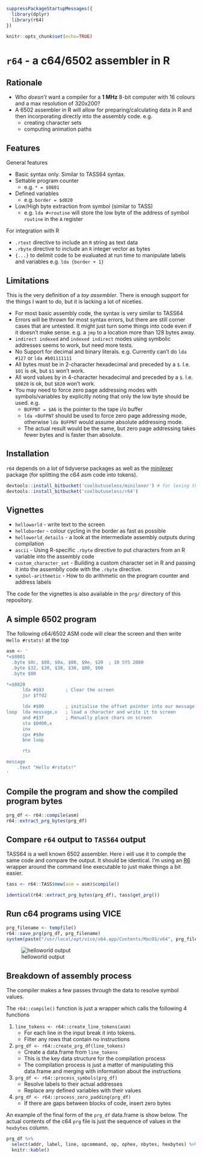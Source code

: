 

```{r setup, include = FALSE}
suppressPackageStartupMessages({
  library(dplyr)
  library(r64)  
})

knitr::opts_chunk$set(echo=TRUE)
```




`r64` - a c64/6502 assembler in R
==============================================================================


Rationale
------------------------------------------------------------------------------

* Who *doesn't* want a compiler for a **1 MHz** 8-bit computer with 16 colours and a max resolution of 320x200?
* A 6502 assembler in R will allow for preparing/calculating 
  data in R and then incorporating directly into the assembly code. e.g. 
    * creating character sets 
    * computing animation paths


Features
------------------------------------------------------------------------------

General features

* Basic syntax only. Similar to TASS64 syntax.
* Settable program counter
    * e.g. `* = $0801`
* Defined variables
    * e.g. `border = $d020`
* Low/High byte extraction from symbol (similar to TASS)
    * e.g. `lda #<routine` will store the low byte of the address of symbol `routine` in the `A` register

For integration with R

* `.rtext` directive to include an `R` string as text data
* `.rbyte` directive to include an `R` integer vector as bytes 
* `{...}` to delimit code to be evaluated at run time to manipulate labels and variables e.g. `lda {border + 1}`


Limitations
------------------------------------------------------------------------------

This is the very definition of a *toy assembler*.  There is enough support for
the things I want to do, but it is lacking a lot of niceties.

* For most basic assembly code, the syntax is very similar to TASS64
* Errors will be thrown for most syntax errors, but there are still corner cases
  that are untested. It might just turn some things into code even if
  it doesn't make sense.  e.g. a `jmp` to a location more than 128 bytes away.
* `indirect indexed` and `indexed indirect` modes using symbolic addresses seems
  to work, but need more tests.
* No Support for decimal and binary literals. e.g. Currently can't do `lda #127` or `lda #b01111111`
* All bytes must be in 2-character hexadecimal and preceded by a `$`.  I.e. `$01` is ok, but `$1` won't work.
* All word values by in 4-character hexadecimal and preceded by a `$`.  I.e. `$0820` is ok, but `$820` won't work.
* You may need to force zero page addressing modes with symbols/variables by explicitly noting that only the low byte should
  be used. e.g.
    * `BUFPNT = $A6`  is the pointer to the tape i/o buffer
    * `lda <BUFPNT` should be used to force zero page addressing mode, otherwise `lda BUFPNT` would assume absolute addressing mode.
    * The actual result would be the same, but zero page addressing takes fewer bytes and is faster than absolute.


Installation
------------------------------------------------------------------------------

`r64` depends on a lot of tidyverse packages as well as the [minilexer](https://bitbucket.org/coolbutuseless/minilexer)
package (for splitting the c64 asm code into tokens).

```{r eval=FALSE}
devtools::install_bitbucket('coolbutuseless/minilexer') # for lexing the 6502 assembly into tokens
devtools::install_bitbucket('coolbutuseless/r64')
```


Vignettes
------------------------------------------------------------------------------

* `helloworld` - write text to the screen
* `helloborder` - colour cycling in the border as fast as possible
* `helloworld_details` - a look at the intermediate assembly outputs during compilation
* `ascii` - Using R-specific `.rbyte` directive to put characters from an R variable into the assembly code
* `custom_character_set` - Building a custom character set in R and passing it into the assemblly code with the `.rbyte` directive.
* `symbol-arithmetic` - How to do arithmetic on the program counter and address labels

The code for the vignettes is also available in the `prg/` directory of this repository.


A simple 6502 program 
------------------------------------------------------------------------------

The following c64/6502 ASM code will clear the screen and then 
write `Hello #rstats!` at the top

```{r}
asm <- '
*=$0801
  .byte $0c, $08, $0a, $00, $9e, $20  ; 10 SYS 2080
  .byte $32, $30, $38, $30, $00, $00
  .byte $00

*=$0820
      lda #$93        ; Clear the screen
      jsr $ffd2

      ldx #$00        ; initialise the offset pointer into our message
loop  lda message,x   ; load a character and write it to screen 
      and #$3f        ; Manually place chars on screen
      sta $0400,x
      inx
      cpx #$0e
      bne loop

      rts

message
    .text "Hello #rstats!"
'
```


Compile the program and show the compiled program bytes
------------------------------------------------------------------------------

```{r}
prg_df <- r64::compile(asm)
r64::extract_prg_bytes(prg_df)
```


Compare `r64` output to `TASS64` output
------------------------------------------------------------------------------

TASS64 is a well known 6502 assembler.  Here i will use it to compile the same code and 
compare the output. It should be identical. I'm using an [R6](https://cran.r-project.org/package=R6)
wrapper around the command line executable to just make things a bit easier.

```{r}
tass <- r64::TASS$new(asm = asm)$compile()

identical(r64::extract_prg_bytes(prg_df), tass$get_prg())
```


Run c64 programs using VICE
------------------------------------------------------------------------------

```{r eval=FALSE}
prg_filename <- tempfile()
r64::save_prg(prg_df, prg_filename)
system(paste("/usr/local/opt/vice/x64.app/Contents/MacOS/x64", prg_filename), wait=FALSE)
```

![helloworld output](vignettes/img/helloworld.gif)


Breakdown of assembly process
------------------------------------------------------------------------------

The compiler makes a few passes through the data to resolve symbol values.

The `r64::compile()` function is just a wrapper which calls the following 4 functions

1. `line_tokens <- r64::create_line_tokens(asm)`
    * For each line in the input break it into tokens.
    * Filter any rows that contain no instructions
2. `prg_df <- r64::create_prg_df(line_tokens)`
    * Create a data.frame from `line_tokens`
    * This is the key data structure for the compilation process
    * The compilation process is just a matter of manipulating this data.frame and merging with information about the instructions
3. `prg_df <- r64::process_symbols(prg_df)`
    * Resolve labels to their actual addresses
    * Replace any defined variables with their values
4. `prg_df <- r64::process_zero_padding(prg_df)`
    * If there are gaps between blocks of code, insert zero bytes

An example of the final form of the `prg_df` data.frame is show below.  The actual contents of the c64 `prg` file
is just the sequence of values in the `hexbytes` column. 

```{r}
prg_df %>%
  select(addr, label, line, opcommand, op, ophex, nbytes, hexbytes) %>%
  knitr::kable()
```



















